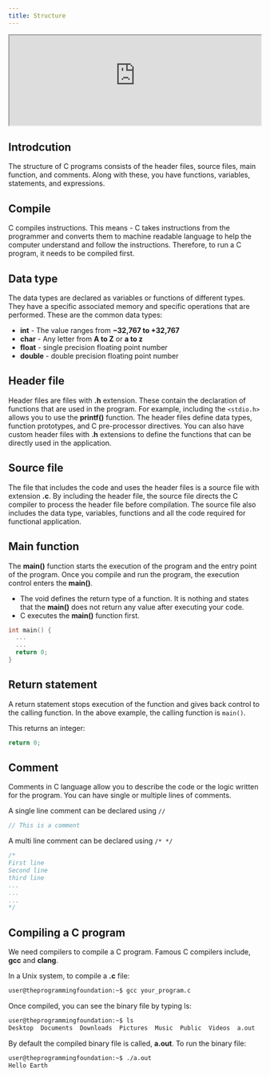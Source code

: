 ```yaml
---
title: Structure
---
```



<Draggable>
  <div class="card-demo" style={{ position: "relative", zIndex: 5 }}>
    <div
      class="card"
      style={{
        backgroundColor: "#000000",
        position: "relative",
        zIndex: 5,
        height: "auto",
      }}
    >
      <iframe
        src="https://peaceful-bohr-249ea0.netlify.app/c.html"
        width="100%"
        height="180px"
        background="black"
        overflow="hidden"
      ></iframe>
      <div
        class="card__body"
        style={{
          backgroundColor: "#1d9dff",
          position: "relative",
          zIndex: 5,
          width: "-50px",
          height: "auto",
        }}
      ></div>
    </div>
  </div>
</Draggable>

## Introdcution

The structure of C programs consists of the header files, source files, main function, and comments. Along with these, you have functions, variables, statements, and expressions.

## Compile

C compiles instructions. This means - C takes instructions from the programmer and converts them to machine readable language to help the computer understand and follow the instructions. Therefore, to run a C program, it needs to be compiled first.

## Data type

The data types are declared as variables or functions of different types. They have a specific associated memory and specific operations that are performed. These are the common data types:

- **int** - The value ranges from **−32,767 to +32,767**
- **char** - Any letter from **A to Z** or **a to z**
- **float** - single precision floating point number
- **double** - double precision floating point number

## Header file

Header files are files with **.h** extension. These contain the declaration of functions that are used in the program. For example, including the `<stdio.h>` allows you to use the **printf()** function. The header files define data types, function prototypes, and C pre-processor directives. You can also have custom header files with **.h** extensions to define the functions that can be directly used in the application.

## Source file

The file that includes the code and uses the header files is a source file with extension **.c**. By including the header file, the source file directs the C compiler to process the header file before compilation. The source file also includes the data type, variables, functions and all the code required for functional application.

## Main function

The **main()** function starts the execution of the program and the entry point of the program. Once you compile and run the program, the execution control enters the **main()**.

- The void defines the return type of a function. It is nothing and states that the **main()** does not return any value after executing your code.
- C executes the **main()** function first.

```c
int main() {
  ...
  ...
  return 0;
}
```

## Return statement

A return statement stops execution of the function and gives back control to the calling function. In the above example, the calling function is `main()`.

This returns an integer:

```c
return 0;
```

## Comment

Comments in C language allow you to describe the code or the logic written for the program. You can have single or multiple lines of comments.

A single line comment can be declared using `//`

```c
// This is a comment
```

A multi line comment can be declared using `/* */`

```c
/*
First line
Second line
third line
...
...
...
*/
```

## Compiling a C program

We need compilers to compile a C program. Famous C compilers include, **gcc** and **clang**.

In a Unix system, to compile a **.c** file:

```sh
user@theprogrammingfoundation:~$ gcc your_program.c
```

Once compiled, you can see the binary file by typing ls:

```sh
user@theprogrammingfoundation:~$ ls
Desktop  Documents  Downloads  Pictures  Music  Public  Videos  a.out
```

By default the compiled binary file is called, **a.out**.
To run the binary file:

```sh
user@theprogrammingfoundation:~$ ./a.out
Hello Earth
```
